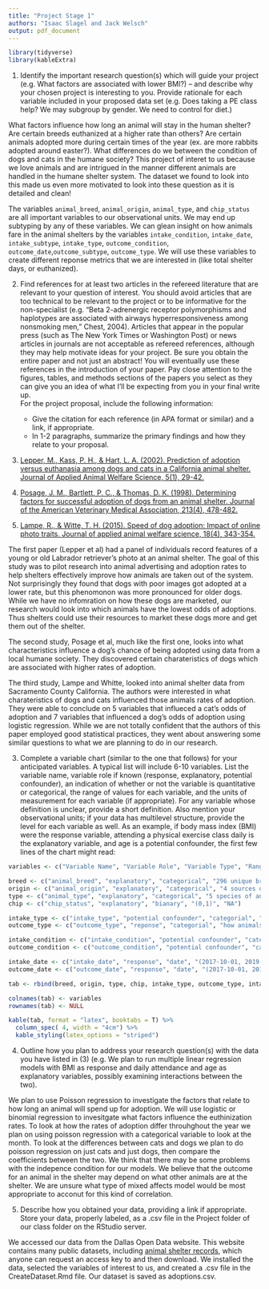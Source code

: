 ```yaml
---
title: "Project Stage 1"
authors: "Isaac Slagel and Jack Welsch"
output: pdf_document
---
```

```r
library(tidyverse)
library(kableExtra)
```


1. Identify the important research question(s) which will guide your project (e.g. What factors are associated with lower BMI?) – and describe why your chosen project is interesting to you.  Provide rationale for each variable included in your proposed data set (e.g. Does taking a PE class help?  We may subgroup by gender.  We need to control for diet.)

What factors influence how long an animal will stay in the human shelter? Are certain breeds euthanized at a higher rate than others? Are certain animals adopted more during certain times of the year (ex. are more rabbits adopted around easter?). What differences do we between the condition of dogs and cats in the humane society? This project of interet to us because we love animals and are intrigued in the manner different animals are handled in the humane shelter system. The dataset we found to look into this made us even more motivated to look into these question as it is detailed and clean! 

The variables `animal_breed`, `animal_origin`, `animal_type`, and `chip_status` are all important variables to our observational units. We may end up subtyping by any of these variables. We can glean insight on how animals fare in the animal shelters by the variables `intake_condition`, `intake_date`, `intake_subtype`, `intake_type`, `outcome_condition`, `outcome_date`,`outcome_subtype`, `outcome_type`. We will use these variables to create different reponse metrics that we are interested in (like total shelter days, or euthanized). 



2. Find references for at least two articles in the refereed literature that are relevant to your question of interest. You should avoid articles that are too technical to be relevant to the project or to be informative for the non-specialist (e.g. “Beta 2-adrenergic receptor polymorphisms and haplotypes are associated with airways hyperresponsiveness among nonsmoking men,” Chest, 2004). Articles that appear in the popular press (such as The New York Times or Washington Post) or news articles in journals are not acceptable as refereed references, although they may help motivate ideas for your project.  Be sure you obtain the entire paper and not just an abstract!
	You will eventually use these references in the introduction of your paper. Pay close attention to the figures, tables, and methods sections of the papers you select as they can give you an idea of what I'll be expecting from you in your final write up.  
	For the project proposal, include the following information:
  
    -	Give the citation for each reference (in APA format or similar) and a link, if appropriate.
      - In 1-2 paragraphs, summarize the primary findings and how they relate to your proposal.
    
1. [Lepper, M., Kass, P. H., & Hart, L. A. (2002). Prediction of adoption versus euthanasia among dogs and cats in a California animal shelter. Journal of Applied Animal Welfare Science, 5(1), 29-42.](https://www.tandfonline.com/doi/abs/10.1207/S15327604JAWS0501_3)

2. [Posage, J. M., Bartlett, P. C., & Thomas, D. K. (1998). Determining factors for successful adoption of dogs from an animal shelter. Journal of the American Veterinary Medical Association, 213(4), 478-482.](https://europepmc.org/abstract/med/9713528)

3. [Lampe, R., & Witte, T. H. (2015). Speed of dog adoption: Impact of online photo traits. Journal of applied animal welfare science, 18(4), 343-354.](https://www.tandfonline.com/doi/abs/10.1080/10888705.2014.982796)

  The first paper (Lepper et al) had a panel of individuals record features of a young or old Labrador retriever's photo at an animal shelter. The goal of this study was to pilot research into animal advertising and adoption rates to help shelters effectively improve how animals are taken out of the system. Not surprisingly they found that dogs with poor images got adopted at a lower rate, but this phenomonon was more pronounced for older dogs. While we have no infomration on how these dogs are marketed, our research would look into which animals have the lowest odds of adoptions. Thus shelters could use their resources to market these dogs more and get them out of the shelter. 

The second study, Posage et al,  much like the first one, looks into what characteristics influence a dog's chance of being adopted using data from a local humane society. They discovered certain charateristics of dogs which are associated with higher rates of adoption. 


 The third study, Lampe and Whitte,  looked into animal shelter data from Sacramento County California. The authors were interested in what charateristics of dogs and cats influenced those animals rates of adoption. They were able to conclude on 5 variables that influeced a cat's odds of adoption and 7 variables that influenced a dog's odds of adoption using logistic regression. While we are not totally confident that the authors of this paper employed good statistical practices, they went about answering some similar questions to what we are planning to do in our research.

3. Complete a variable chart (similar to the one that follows) for your anticipated variables.  A typical list will include 6-10 variables.  List the variable name, variable role if known (response, explanatory, potential confounder), an indication of whether or not the variable is quantitative or categorical, the range of values for each variable, and the units of measurement for each variable (if appropriate). For any variable whose definition is unclear, provide a short definition.  Also mention your observational units; if your data has multilevel structure, provide the level for each variable as well.  As an example, if body mass index (BMI) were the response variable, attending a physical exercise class daily is the explanatory variable, and age is a potential confounder, the first few lines of the chart might read:

```r

variables <- c("Variable Name", "Variable Role", "Variable Type", "Range of Values", "Units of Measurement")

breed <- c("animal_breed", "explanatory", "categorical", "296 unique breeds", "NA")
origin <- c("animal_origin", "explanatory", "categorical", "4 sources of shelter animals", "NA")
type <- c("animal_type", "explanatory", "categorical", "5 species of animal", "NA")
chip <- c("chip_status", "explanatory", "bianary", "(0,1)", "NA")

intake_type <- c("intake_type", "potential confounder", "categorial", "how animal came to be at the shelter", "NA")
outcome_type <- c("outcome_type", "reponse", "categorial", "how animals was removed from shelter", "NA")

intake_condition <- c("intake_condition", "potential confounder", "categorial", "keyword description of animal status at intake", "NA")
outcome_condition <- c("outcome_condition", "potential confounder", "categorial", "keyword description of animal status at outcome", "NA")

intake_date <- c("intake_date", "response", "date", "(2017-10-01, 2019-04-03)", "y-m-d")
outcome_date <- c("outcome_date", "response", "date", "(2017-10-01, 2019-04-03)", "y-m-d")

tab <- rbind(breed, origin, type, chip, intake_type, outcome_type, intake_condition, outcome_condition, intake_date, outcome_date)

colnames(tab) <- variables
rownames(tab) <- NULL

kable(tab, format = "latex", booktabs = T) %>%
  column_spec( 4, width = "4cm") %>%
  kable_styling(latex_options = "striped")

```

4. Outline how you plan to address your research question(s) with the data you have listed in (3) (e.g. We plan to run multiple linear regression models with BMI as response and daily attendance and age as explanatory variables, possibly examining interactions between the two).

We plan to use Poisson regression to investigate the factors that relate to  how long an animal will spend up for adoption. We will use logistic or binomial regression to invesitgate what factors influence the euthinization rates. To look at how the rates of adoption differ throuhghout the year we plan on using poisson regression with a categorical variable to look at the month. To look at the differences between cats and dogs we plan to do poisson regression on just cats and just dogs, then compare the coefficients between the two. We think that there may be some problems with the indepence condition for our models. We believe that the outcome for an animal in the shelter may depend on what other animals are at the shelter. We are unsure what type of mixed affects model would be most appropriate to acconut for this kind of correlation.



5. Describe how you obtained your data, providing a link if appropriate.  Store your data, properly labeled, as a .csv file in the Project folder of our class folder on the RStudio server.

We accessed our data from the Dallas Open Data website. This website contains many public datasets, including [animal shelter records](https://www.dallasopendata.com/City-Services/Dallas-Animal-Shelter-Data/7h2m-3um5), which anyone can request an access key to and then download. We installed the data, selected the variables of interest to us, and created a .csv file in the CreateDataset.Rmd file. Our dataset is saved as adoptions.csv.  
